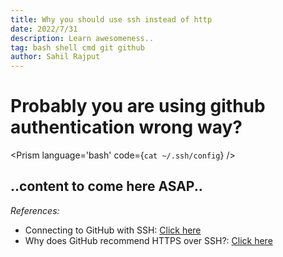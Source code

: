```yaml
---
title: Why you should use ssh instead of http
date: 2022/7/31
description: Learn awesomeness..
tag: bash shell cmd git github
author: Sahil Rajput
---
```



# Probably you are using github authentication wrong way?

<Prism language='bash' code={`
cat ~/.ssh/config
`} />

## ..content to come here ASAP..

*References:*

- Connecting to GitHub with SSH: <a target="_blank" href="https://docs.github.com/en/authentication/connecting-to-github-with-ssh">Click here</a> 
- Why does GitHub recommend HTTPS over SSH?: <a target="_blank" href="https://stackoverflow.com/questions/11041729/why-does-github-recommend-https-over-ssh">Click here</a> 

<Comments/>
